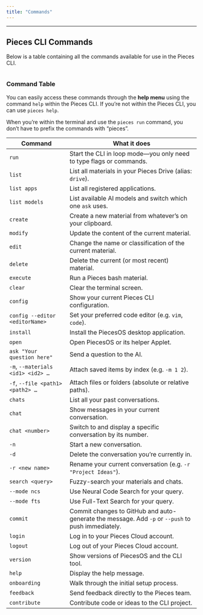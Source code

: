 ```yaml
---
title: "Commands"
---
```


***

## Pieces CLI Commands

Below is a table containing all the commands available for use in the Pieces CLI.

<Image src="https://storage.googleapis.com/hashnode_product_documentation_assets/cli_assets/commands/pieces_help.png" alt="" align="center" fullwidth="true" />

### Command Table

You can easily access these commands through the **help menu** using the command `help` within the Pieces CLI. If you’re not within the Pieces CLI, you can use `pieces help`.

When you’re within the terminal and use the `pieces run` command, you don’t have to prefix the commands with “pieces”.

| Command                           | What it does                                                                                      |
| --------------------------------- | ------------------------------------------------------------------------------------------------- |
| `run`                             | Start the CLI in loop mode—you only need to type flags or commands.                               |
| `list`                            | List all materials in your Pieces Drive (alias: `drive`).                                         |
| `list apps`                       | List all registered applications.                                                                 |
| `list models`                     | List available AI models and switch which one `ask` uses.                                         |
| `create`                          | Create a new material from whatever’s on your clipboard.                                          |
| `modify`                          | Update the content of the current material.                                                       |
| `edit`                            | Change the name or classification of the current material.                                        |
| `delete`                          | Delete the current (or most recent) material.                                                     |
| `execute`                         | Run a Pieces bash material.                                                                       |
| `clear`                           | Clear the terminal screen.                                                                        |
| `config`                          | Show your current Pieces CLI configuration.                                                       |
| `config --editor <editorName>`    | Set your preferred code editor (e.g. `vim`, `code`).                                              |
| `install`                         | Install the PiecesOS desktop application.                                                         |
| `open`                            | Open PiecesOS or its helper Applet.                                                               |
| `ask "Your question here"`        | Send a question to the AI.                                                                        |
| `-m`, `--materials <id1> <id2> …` | Attach saved items by index (e.g. `-m 1 2`).                                                      |
| `-f`, `--file <path1> <path2> …`  | Attach files or folders (absolute or relative paths).                                             |
| `chats`                           | List all your past conversations.                                                                 |
| `chat`                            | Show messages in your current conversation.                                                       |
| `chat <number>`                   | Switch to and display a specific conversation by its number.                                      |
| `-n`                              | Start a new conversation.                                                                         |
| `-d`                              | Delete the conversation you’re currently in.                                                      |
| `-r <new name>`                   | Rename your current conversation (e.g. `-r "Project Ideas"`).                                     |
| `search <query>`                  | Fuzzy-search your materials and chats.                                                            |
| `--mode ncs`                      | Use Neural Code Search for your query.                                                            |
| `--mode fts`                      | Use Full-Text Search for your query.                                                              |
| `commit`                          | Commit changes to GitHub and auto-generate the message. Add `-p` or `--push` to push immediately. |
| `login`                           | Log in to your Pieces Cloud account.                                                              |
| `logout`                          | Log out of your Pieces Cloud account.                                                             |
| `version`                         | Show versions of PiecesOS and the CLI tool.                                                       |
| `help`                            | Display the help message.                                                                         |
| `onboarding`                      | Walk through the initial setup process.                                                           |
| `feedback`                        | Send feedback directly to the Pieces team.                                                        |
| `contribute`                      | Contribute code or ideas to the CLI project.                                                      |
